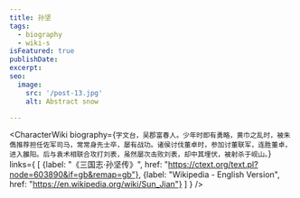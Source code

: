 ```yaml
---
title: 孙坚
tags:
  - biography
  - wiki-s
isFeatured: true
publishDate:
excerpt:
seo:
  image:
    src: '/post-13.jpg'
    alt: Abstract snow

---
```



<CharacterWiki
  biography={`字文台，吴郡富春人。少年时即有勇略，黄巾之乱时，被朱儁推荐担任佐军司马，常常身先士卒，屡有战功。诸侯讨伐董卓时，参加讨董联军，连胜董卓，进入雒阳。后与袁术相联合攻打刘表，虽然屡次击败刘表，却中其埋伏，被射杀于岘山。`}
  links={
    [
      {label: "《三国志·孙坚传》", href: "https://ctext.org/text.pl?node=603890&if=gb&remap=gb"},
      {label: "Wikipedia - English Version", href: "https://en.wikipedia.org/wiki/Sun_Jian"}
    ]
  }
/>
